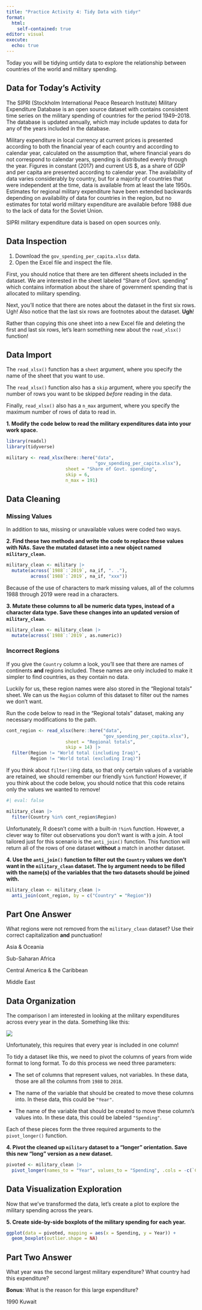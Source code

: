 ```yaml
---
title: "Practice Activity 4: Tidy Data with tidyr"
format: 
  html: 
    self-contained: true
editor: visual
execute: 
  echo: true
---
```


Today you will be tidying untidy data to explore the relationship between countries of the world and military spending.

## Data for Today's Activity

The SIPRI (Stockholm International Peace Research Institute) Military Expenditure Database is an open source dataset with contains consistent time series on the military spending of countries for the period 1949--2018. The database is updated annually, which may include updates to data for any of the years included in the database.

Military expenditure in local currency at current prices is presented according to both the financial year of each country and according to calendar year, calculated on the assumption that, where financial years do not correspond to calendar years, spending is distributed evenly through the year. Figures in constant (2017) and current US \$, as a share of GDP and per capita are presented according to calendar year. The availability of data varies considerably by country, but for a majority of countries that were independent at the time, data is available from at least the late 1950s. Estimates for regional military expenditure have been extended backwards depending on availability of data for countries in the region, but no estimates for total world military expenditure are available before 1988 due to the lack of data for the Soviet Union.

SIPRI military expenditure data is based on open sources only.

## Data Inspection

1.  Download the `gov_spending_per_capita.xlsx` data.
2.  Open the Excel file and inspect the file.

First, you should notice that there are ten different sheets included in the dataset. We are interested in the sheet labeled "Share of Govt. spending" which contains information about the share of government spending that is allocated to military spending.

Next, you'll notice that there are notes about the dataset in the first six rows. Ugh! Also notice that the last six rows are footnotes about the dataset. **Ugh**!

Rather than copying this one sheet into a new Excel file and deleting the first and last six rows, let's learn something new about the `read_xlsx()` function!

## Data Import

The `read_xlsx()` function has a `sheet` argument, where you specify the name of the sheet that you want to use.

The `read_xlsx()` function also has a `skip` argument, where you specify the number of rows you want to be skipped *before* reading in the data.

Finally, `read_xlsx()` also has a `n_max` argument, where you specify the maximum number of rows of data to read in.

**1. Modify the code below to read the military expenditures data into your work space.**

```r
library(readxl) 
library(tidyverse)

military <- read_xlsx(here::here("data", 
                                 "gov_spending_per_capita.xlsx"), 
                      sheet = "Share of Govt. spending", 
                      skip = 6, 
                      n_max = 191)
```

## Data Cleaning

### Missing Values

In addition to `NA`s, missing or unavailable values were coded two ways.

**2. Find these two methods and write the code to replace these values with NAs. Save the mutated dataset into a new object named `military_clean`.**

```r
military_clean <- military |>
  mutate(across(`1988`:`2019`, na_if, ". ."),
         across(`1988`:`2019`, na_if, "xxx"))
```

Because of the use of characters to mark missing values, all of the columns 1988 through 2019 were read in a characters.

**3. Mutate these columns to all be numeric data types, instead of a character data type. Save these changes into an updated version of `military_clean`.**

```r
military_clean <- military_clean |>
  mutate(across(`1988`:`2019`, as.numeric))
```

### Incorrect Regions

If you give the `Country` column a look, you'll see that there are names of continents **and** regions included. These names are only included to make it simpler to find countries, as they contain no data.

Luckily for us, these region names were also stored in the "Regional totals" sheet. We can us the `Region` column of this dataset to filter out the names we don't want.

Run the code below to read in the "Regional totals" dataset, making any necessary modifications to the path.

```r
cont_region <- read_xlsx(here::here("data",
                                    "gov_spending_per_capita.xlsx"), 
                      sheet = "Regional totals", 
                      skip = 14) |> 
  filter(Region != "World total (including Iraq)", 
         Region != "World total (excluding Iraq)")

```

If you think about `filter()`ing data, so that only certain values of a variable are retained, we should remember our friendly `%in%` function! However, if you think about the code below, you should notice that this code retains only the values we wanted to remove!

```r
#| eval: false

military_clean |> 
  filter(Country %in% cont_region$Region)
```

Unfortunately, R doesn't come with a built-in `!%in%` function. However, a clever way to filter out observations you don't want is with a join. A tool tailored just for this scenario is the `anti_join()` function. This function will return all of the rows of one dataset **without** a match in another dataset.

**4. Use the `anti_join()` function to filter out the `Country` values we don't want in the `military_clean` dataset. The `by` argument needs to be filled with the name(s) of the variables that the two datasets should be joined with.**

```r
military_clean <- military_clean |>
  anti_join(cont_region, by = c("Country" = "Region"))
```

## Part One Answer

What regions were not removed from the `military_clean` dataset? Use their correct capitalization **and** punctuation!

Asia & Oceania

Sub-Saharan Africa

Central America & the Caribbean

Middle East

## Data Organization

The comparison I am interested in looking at the military expenditures across every year in the data. Something like this:

![](desired_plot.png)

Unfortunately, this requires that every year is included in one column!

To tidy a dataset like this, we need to pivot the columns of years from wide format to long format. To do this process we need three parameters:

-   The set of columns that represent values, not variables. In these data, those are all the columns from `1988` to `2018`.

-   The name of the variable that should be created to move these columns into. In these data, this could be `"Year"`.

-   The name of the variable that should be created to move these column's values into. In these data, this could be labeled `"Spending"`.

Each of these pieces form the three required arguments to the `pivot_longer()` function.

**4. Pivot the cleaned up `military` dataset to a "longer" orientation. Save this new "long" version as a new dataset.**

```r
pivoted <- military_clean |>
  pivot_longer(names_to = "Year", values_to = "Spending", .cols = -c(`Country`, `Notes`, `Reporting year`))
```

## Data Visualization Exploration

Now that we've transformed the data, let's create a plot to explore the military spending across the years.

**5. Create side-by-side boxplots of the military spending for each year.**

```r
ggplot(data = pivoted, mapping = aes(x = Spending, y = Year)) +
  geom_boxplot(outlier.shape = NA)
```

## Part Two Answer

What year was the second largest military expenditure? What country had this expenditure?

**Bonus**: What is the reason for this large expenditure?

1990 Kuwait
